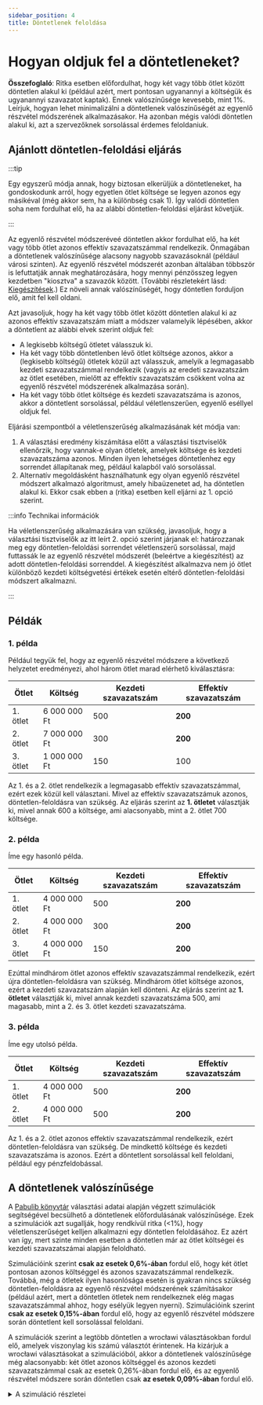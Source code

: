 ```yaml
---
sidebar_position: 4
title: Döntetlenek feloldása
---
```



# Hogyan oldjuk fel a döntetleneket?

<div class="summary">
<b>Összefoglaló</b>:
Ritka esetben előfordulhat, hogy két vagy több ötlet között döntetlen alakul ki (például azért, mert pontosan ugyanannyi a költségük és ugyanannyi szavazatot kaptak).
Ennek valószínűsége kevesebb, mint 1%.
Leírjuk, hogyan lehet minimalizálni a döntetlenek valószínűségét az egyenlő részvétel módszerének alkalmazásakor.
Ha azonban mégis valódi döntetlen alakul ki, azt a szervezőknek sorsolással érdemes feloldaniuk.
</div>

## Ajánlott döntetlen-feloldási eljárás

:::tip

Egy egyszerű módja annak, hogy biztosan elkerüljük a döntetleneket, ha gondoskodunk arról, hogy egyetlen ötlet költsége se legyen azonos egy másikéval (még akkor sem, ha a különbség csak <Currency>1</Currency>). Így valódi döntetlen soha nem fordulhat elő, ha az alábbi döntetlen-feloldási eljárást követjük.

:::

Az egyenlő részvétel módszeréveé döntetlen akkor fordulhat elő, ha két vagy több ötlet azonos effektív szavazatszámmal rendelkezik.
Önmagában a döntetlenek valószínűsége alacsony nagyobb szavazásoknál (például városi szinten).
Az egyenlő részvétel módszerét azonban általában többször is lefuttatják annak meghatározására, hogy mennyi pénzösszeg legyen kezdetben "kiosztva" a szavazók között.
(További részletekért lásd: [Kiegészítések](completion).)
Ez növeli annak valószínűségét, hogy döntetlen forduljon elő, amit fel kell oldani.

Azt javasoljuk, hogy ha két vagy több ötlet között döntetlen alakul ki az azonos effektív szavazatszám miatt a módszer valamelyik lépésében,
akkor a döntetlent az alábbi elvek szerint oldjuk fel:
* A legkisebb költségű ötletet válasszuk ki.
* Ha két vagy több döntetlenben lévő ötlet költsége azonos, akkor a (legkisebb költségű) ötletek közül azt válasszuk, amelyik a legmagasabb kezdeti szavazatszámmal rendelkezik (vagyis az eredeti szavazatszám az ötlet esetében, mielőtt az effektív szavazatszám csökkent volna az egyenlő részvétel módszerének alkalmazása során).
* Ha két vagy több ötlet költsége és kezdeti szavazatszáma is azonos, akkor a döntetlent sorsolással, például véletlenszerűen, egyenlő eséllyel oldjuk fel.

Eljárási szempontból a véletlenszerűség alkalmazásának két módja van:
1. A választási eredmény kiszámítása előtt a választási tisztviselők ellenőrzik, hogy vannak-e olyan ötletek, amelyek költsége és kezdeti szavazatszáma azonos. Minden ilyen lehetséges döntetlenhez egy sorrendet állapítanak meg, például kalapból való sorsolással.
2. Alternatív megoldásként használhatunk egy olyan egyenlő részvétel módszert alkalmazó algoritmust, amely hibaüzenetet ad, ha döntetlen alakul ki. Ekkor csak ebben a (ritka) esetben kell eljárni az 1. opció szerint.

:::info Technikai információk

Ha véletlenszerűség alkalmazására van szükség, javasoljuk, hogy
a választási tisztviselők az itt leírt 2. opció szerint járjanak el:
határozzanak meg egy döntetlen-feloldási sorrendet véletlenszerű sorsolással, majd futtassák le az egyenlő részvétel módszerét (beleértve a kiegészítést) az adott döntetlen-feloldási sorrenddel.
A kiegészítést alkalmazva nem jó ötlet különböző kezdeti költségvetési értékek esetén eltérő döntetlen-feloldási módszert alkalmazni.

:::

## Példák

### 1. példa
Például tegyük fel, hogy az egyenlő részvétel módszere a következő helyzetet eredményezi, ahol három ötlet marad elérhető kiválasztásra:

| Ötlet | Költség | Kezdeti szavazatszám | Effektív szavazatszám |
| --- | --- | --- | --- |
| 1. ötlet | 6 000 000 Ft | 500 | **200** |
| 2. ötlet | 7 000 000 Ft | 300 | **200** |
| 3. ötlet | 1 000 000  Ft | 150 | 100 |

Az 1. és a 2. ötlet rendelkezik a legmagasabb effektív szavazatszámmal, ezért ezek közül kell választani.
Mivel az effektív szavazatszámuk azonos, döntetlen-feloldásra van szükség.
Az eljárás szerint az **1. ötletet** választják ki, mivel annak <Currency>600</Currency> a költsége, ami alacsonyabb, mint a 2. ötlet <Currency>700</Currency> költsége.

### 2. példa

Íme egy hasonló példa.

| Ötlet | Költség | Kezdeti szavazatszám | Effektív szavazatszám |
| --- | --- | --- | --- |
| 1. ötlet | 4 000 000 Ft | 500 | **200** |
| 2. ötlet | 4 000 000 Ft | 300 | **200** |
| 3. ötlet | 4 000 000 Ft | 150 | **200** |

Ezúttal mindhárom ötlet azonos effektív szavazatszámmal rendelkezik, ezért újra döntetlen-feloldásra van szükség.
Mindhárom ötlet költsége azonos, ezért a kezdeti szavazatszám alapján kell dönteni.
Az eljárás szerint az **1. ötletet** választják ki, mivel annak kezdeti szavazatszáma 500, ami magasabb, mint a 2. és 3. ötlet kezdeti szavazatszáma.

### 3. példa

Íme egy utolsó példa.

| Ötlet | Költség | Kezdeti szavazatszám | Effektív szavazatszám |
| --- | --- | --- | --- |
| 1. ötlet | 4 000 000 Ft | 500 | **200** |
| 2. ötlet | 4 000 000 Ft | 500 | **200** |

Az 1. és a 2. ötlet azonos effektív szavazatszámmal rendelkezik, ezért döntetlen-feloldásra van szükség.
De mindkettő költsége és kezdeti szavazatszáma is azonos.
Ezért a döntetlent sorsolással kell feloldani, például egy pénzfeldobással.

## A döntetlenek valószínűsége

A [Pabulib könyvtár](http://pabulib.org/) választási adatai alapján végzett szimulációk segítségével becsülhető a döntetlenek előfordulásának valószínűsége.
Ezek a szimulációk azt sugallják, hogy rendkívül ritka (&lt;1%), hogy véletlenszerűséget kelljen alkalmazni egy döntetlen feloldásához.
Ez azért van így, mert szinte minden esetben a döntetlen már az ötlet költségei és kezdeti szavazatszámai alapján feloldható.

Szimulációink szerint **csak az esetek 0,6%-ában** fordul elő, hogy két ötlet pontosan azonos költséggel és azonos szavazatszámmal rendelkezik.
Továbbá, még a ötletek ilyen hasonlósága esetén is gyakran nincs szükség döntetlen-feloldásra az egyenlő részvétel módszerének számításakor
(például azért, mert a döntetlen ötletek nem rendelkeznek elég magas szavazatszámmal ahhoz, hogy esélyük legyen nyerni).
Szimulációink szerint **csak az esetek 0,15%-ában** fordul elő, hogy az egyenlő részvétel módszere során döntetlent kell sorsolással feloldani.

A szimulációk szerint a legtöbb döntetlen a wrocławi választásokban fordul elő, amelyek viszonylag kis számú választót érintenek.
Ha kizárjuk a wrocławi választásokat a szimulációból, akkor a döntetlenek valószínűsége még alacsonyabb:
két ötlet azonos költséggel és azonos kezdeti szavazatszámmal csak az esetek 0,26%-ában fordul elő, 
és az egyenlő részvétel módszere során döntetlen csak **az esetek 0,09%-ában** fordul elő.

<details>
<summary>A szimuláció részletei</summary>

A szimulációt 2023 januárjában végezték a Pabulib választási adatain alapuló szimulációval, amelyek több X-es szavazási rendszert használó PB választásokból származnak. Ezek 480 adathalmazt tartalmaznak, a lengyelországi Gdańsk, Varsó, Wrocław és Zabrze városaiból. A wrocławi választások kizárásával a szimuláció 383 adathalmazt foglal magában. 

A döntetlenek előfordulásának pontosabb becslése érdekében minden adathalmazon 100 szimulációt végeztünk.
Minden iterációban véletlenszerűen kiválasztottuk a választók 30–80%-át az adathalmazból (így egy véletlenszerűen kisebb választást kaptunk), majd ellenőriztük, hogy a kisebb választás tartalmaz-e olyan ötletek párját, amelyek azonos költséggel és azonos kezdeti szavazatszámmal rendelkeznek.
Azoknál az eseteknél, ahol ilyen ötletpárt találtunk, megvizsgáltuk, hogy az egyenlő részvétel módszere (a szokásos [kiegészítési](completion) módszer használatával) találkozik-e döntetlennel a választási eredmény kiszámításakor.

Ha csak a tényleges, eredeti választásokat nézzük (anélkül, hogy véletlenszerűen kiválasztanánk egy részhalmazt a választókból), akkor a ötletek azonos költséggel és azonos kezdeti szavazatszámmal az esetek 1,25%-ában fordulnak elő, az egyenlő részvétel módszere pedig az esetek 0,21%-ában találkozik döntetlennel. A wrocławi választások kizárásával ezek az arányok 0,5% és 0,0%.

A szimulációs kód [elérhető a GitHubon](https://gist.github.com/DominikPeters/2208ca4c7c1464bc1d3956829195f20a).
</details>
